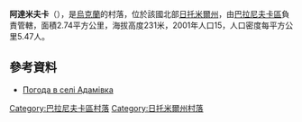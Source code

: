 {{coord|50|22|37|N|27|54|55|E|scale:30000|display=title}}

'''阿達米夫卡'''（{{lang-uk|Адамівка}}），是[[烏克蘭|烏克蘭]]的村落，位於該國北部[[日托米爾州|日托米爾州]]，由[[巴拉尼夫卡區|巴拉尼夫卡區]]負責管轄，面積2.74平方公里，海拔高度231米，2001年人口15，人口密度每平方公里5.47人。

==參考資料==
* [http://weather.in.ua/ua/zhitomirskaja/54 Погода в селі Адамівка] {{Wayback|url=http://weather.in.ua/ua/zhitomirskaja/54 |date=20180702011117 }}

{{DEFAULTSORT:Адамівка}}
[[Category:巴拉尼夫卡區村落|Category:巴拉尼夫卡區村落]]
[[Category:日托米爾州村落|Category:日托米爾州村落]]


{{Zhytomyr-geo-stub}}
